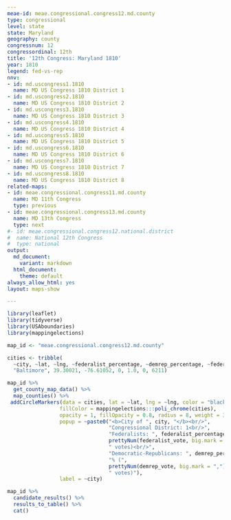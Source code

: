 ```yaml
---
meae-id: meae.congressional.congress12.md.county
type: congressional
level: state
state: Maryland
geography: county
congressnum: 12
congressordinal: 12th
title: '12th Congress: Maryland 1810'
year: 1810
legend: fed-vs-rep
nnv:
- id: md.uscongress1.1810
  name: MD US Congress 1810 District 1
- id: md.uscongress2.1810
  name: MD US Congress 1810 District 2
- id: md.uscongress3.1810
  name: MD US Congress 1810 District 3
- id: md.uscongress4.1810
  name: MD US Congress 1810 District 4
- id: md.uscongress5.1810
  name: MD US Congress 1810 District 5
- id: md.uscongress6.1810
  name: MD US Congress 1810 District 6
- id: md.uscongress7.1810
  name: MD US Congress 1810 District 7
- id: md.uscongress8.1810
  name: MD US Congress 1810 District 8
related-maps:
- id: meae.congressional.congress11.md.county
  name: MD 11th Congress
  type: previous
- id: meae.congressional.congress13.md.county
  name: MD 13th Congress
  type: next
#- id: meae.congressional.congress12.national.district
#  name: National 12th Congress
#  type: national
output:
  md_document:
    variant: markdown
  html_document:
    theme: default
always_allow_html: yes
layout: maps-show

---
```


```r
library(leaflet)
library(tidyverse)
library(USAboundaries)
library(mappingelections)

map_id <- "meae.congressional.congress12.md.county"

cities <- tribble(
  ~city, ~lat, ~lng, ~federalist_percentage, ~demrep_percentage, ~federalist_vote, ~demrep_vote,
  "Baltimore", 39.30021, -76.61052, 0, 1.0, 0, 6211)
```

<div class="map">

```r
map_id %>%
  get_county_map_data() %>%
  map_counties() %>% 
 addCircleMarkers(data = cities, lat = ~lat, lng = ~lng, color = "black",
                 fillColor = mappingelections:::poli_chrome(cities),
                 opacity = 1, fillOpacity = 0.8, radius = 8, weight = 3,
                 popup = ~paste0("<b>City of ", city, "</b><br/>",
                                 "Congressional District: 1<br/>",
                                 "Federalists: ", federalist_percentage * 100, "% (", 
                                 prettyNum(federalist_vote, big.mark = ","), 
                                 " votes)<br/>",
                                 "Democratic-Republicans: ", demrep_percentage * 100,
                                 "% (", 
                                 prettyNum(demrep_vote, big.mark = ","),
                                 " votes)"),
                 label = ~city) 
```

</div>

<div class="results-table">

```r
map_id %>%
  candidate_results() %>%
  results_to_table() %>%
  cat()
```

</div>
